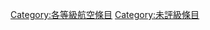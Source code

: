 {{catmore1|[[WikiProject:航空|WikiProject:航空]]}}
{{Articles by Quality|topic=航空|project=航空|format=TOC}}
{{Wikipedia category}}
{{empty category}}
[[Category:各等級航空條目|Category:各等級航空條目]]
[[Category:未評級條目|Category:未評級條目]]